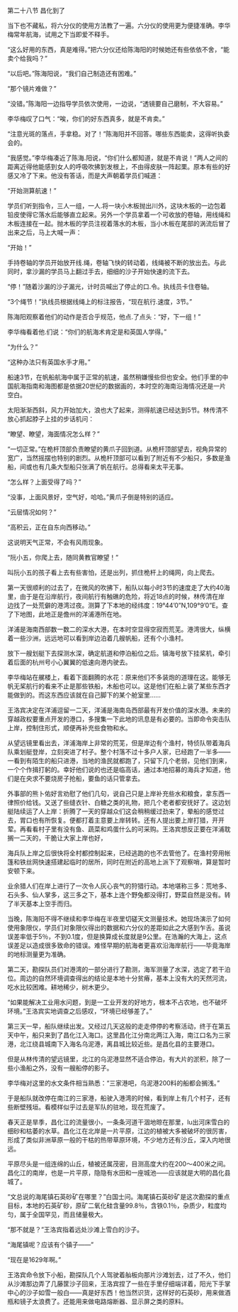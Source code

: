 

第二十八节 昌化到了

当下也不藏私，将六分仪的使用方法教了一遍。六分仪的使用更为便捷准确。李华梅常年航海，试用之下当即爱不释手。

“这么好用的东西，真是难得。”把六分仪还给陈海阳的时候她还有些依依不舍，“能卖个给我吗？”

“以后吧。”陈海阳说，“我们自己制造还有困难。”

“那个镜片难做？”

“没错。”陈海阳一边指导学员依次使用，一边说，“透镜要自己磨制，不大容易。”

李华梅叹了口气：“唉，你们的好东西真多，就是不肯卖。”

“注意光斑的落点，手拿稳。对了！”陈海阳并不回答。哪些东西能卖，这得听执委会的。

“我感觉。”李华梅凑近了陈海.阳说，“你们什么都知道，就是不肯说！”两人之间的距离近得他能感到女人的呼吸吹拂到发根上，不由得皮肤一阵起栗。原本有些的好感又冷了下来。他没有答话，而是大声朝着学员们喊道：

“开始测算航速！”

学员们听到指令，三人一组，一人.将一块小木板抛出川外，这块木板的一边包着铅皮使得它落水后能够直立起来。另外一个学员拿着一个可收放的卷轴，用线绳和木板连接在一起。抛木板的学员注视着落水的木板，当小木板在尾部的涡流后冒了出来之后，马上大喊一声：

“开始！”

手持卷轴的学员开始放开线.绳，卷轴飞快的转动着，线绳被不断的放出去。与此同时，拿沙漏的学员马上翻过手去，细细的沙子开始快速的流下去。

“停！”随着沙漏的沙子漏光，计时员喊出了停止的口.令。执线员卡住卷轴。

“3个绳节！”执线员根据线绳上的标注报告，“现在航行.速度，3节。”

陈海阳观察着他们的动作是否合乎规范，他点.了点头：“好，下一组！”

李华梅看着他.们说：“你们的航海术肯定是和英国人学得。”

“为什么？”

“这种办法只有英国水手才用。”

船速3节，在帆船航海中属于正常的航速，虽然稍嫌慢些但也安全。他们手里的中国航海指南和海图都是依据20世纪的数据画的，本时空的海南沿海情况还是一片空白。

太阳渐渐西斜，风力开始加大，浪也大了起来，测得航速已经达到5节。林传清不放心抓起脖子上挂的步话机问：

“瞭望、瞭望，海面情况怎么样？”

“一切正常。”在桅杆顶部负责瞭望的黄爪子回到道。从桅杆顶部望去，视角异常的宽广，当然摇摆也特别的剧烈。从桅杆顶部可以看到了附近有不少船只，多数是渔船，间或也有几条大型船只张满了帆在航行。总得看来太平无事。

“怎么样？上面受得了吗？”

“没事，上面风景好，空气好，哈哈。”黄爪子倒是特别的适应。

“云层情况如何？”

“高积云，正在自东向西移动。”

这说明天气正常，不会有风雨现象。

“阮小五，你爬上去，随同黄教官瞭望！”

叫阮小五的孩子看上去有些害怕，还是出列，抓住桅杆上的绳网，向上爬去。

第一天很顺利的过去了，在微风的吹拂下，船队以每小时3节的速度走了大约40海里，由于是在沿岸航行，夜间航行有触礁的危险，将近18点的时候，林传清在岸边找了一处荒僻的港湾过夜。测算了下本地的经纬度：19°44’0”N,109°9’0”E。查了下地图，此地正是儋州的洋浦港所在地。

洋浦是海南西部数一数二的深水大港，在本时空显得空寂而荒芜。港湾很大，纵横着一些沙洲，远远地可以看到岸边泊着几艘帆船，还有个小渔村。

放下一艘划艇下去探测水深，确定航道和停泊船位之后。镇海号放下挂桨机，牵引着后面的杭州号小心翼翼的低速向港内驶去。

李华梅站在艉楼上，看着下面翻腾的水花：原来他们不多装炮的道理在这。能够无帆无桨航行的看来不止是那些铁船，木船也可以。这是他们在船上装了某些东西才能做到的。而这东西应该就在自己脚下的某个舱室里……

王洛宾决定在洋浦逗留一二天，洋浦是海南岛西部最有开发价值的深水港。未来的穿越政权要重点开发的港口，多搜集一下此地的讯息是有必要的。当即命令突击队上岸，控制住形式，顺便再补充些食物和水。

从望远镜里看出去，洋浦海岸上非常的荒芜，但是岸边有个渔村，特侦队带着海兵队乘划艇登岸，立刻突进了村子。整个村落不过十多户人家，已经跑了一半多――一看到有陌生的船只进港，当地的渔民就都跑了，只留下几个老弱，见他们到来，一个个作揖打躬的。幸好他们说的也还是临高话，通过本地招募的海兵才知道，他们是在央求不要烧房子抢船，要鱼的话只管拿去。

外事部的熊卜佑好言劝慰了他们几句，说自己只是上岸补充些水和粮食，拿东西一律照价给钱。又送了些缝衣针、白糖之类的礼物，把几个老者都安抚好了。这边划艇陆续运了人上岸：折腾了一天的穿越众们这会稍稍缓过劲来了，晕船的感觉过去，胃口也有所恢复。便都打着主意要上岸转转。还有人提出要上岸打猎，开开荤。再看看村子里有没有鱼、蔬菜和鸡蛋什么的可采购。王洛宾想反正要在洋浦耽搁一二天的，干脆让大家上岸也好，

海兵队上岸之后很快将全村都控制起来，已经逃跑的也不去管他了。在渔村旁用帐篷和铁丝网快速搭建起临时的居所，同时在附近的高地上派下了观察哨，算是暂时安顿下来。

业余猎人们在岸上进行了一次令人灰心丧气的狩猎行动。本地堪称三多：荒地多、石头多、仙人掌多，这三多之下，基本上连个野兔都没得打，野菜自然是没有。转了半天基本上空手而归。

当晚，陈海阳不得不继续和李华梅在半夜里切磋天文测量技术。她现场演示了如何使用象限仪，学员们对象限仪得出的数据和六分仪的差距如此之大感到乍舌。虽说误差率低于5％，不到0.1度，但是换算成长度就是9公里。在浩瀚的大海上，这点误差足以造成很多致命的错误。难怪早期的航海者更喜欢沿海岸航行――毕竟海岸的地标测量更为准确。

第二天，勘探队员们对港湾的一部分进行了勘测，海军测量了水深，选定了若干泊位。周边的自然环境调查得出的结论是本地十分贫瘠，基本上没有大的天然河流，吃水比较困难。耕地稀少，树木更少。

“如果能解决工业用水问题，到是一工业开发的好地方，根本不占农地，也不破坏环境。”王洛宾实地调查之后感叹，“环境已经够差了。”

第三天一早，船队继续出发。又经过几天这般的走走停停的考察活动，终于在第五天中午，船只来到了昌化江入海口。这里昌化江分南北两江入海，南江口名为三家港，北江绕县城南下入海名乌泥港，离县城比较近些。是昌化县的主要港口。

但是从林传清的望远镜里，北江的乌泥港显然不适合停泊，有大片的淤积，除了一些小渔船之外，没有一艘船停的影子。

李华梅对这里的水文条件相当熟悉：“三家港吧，乌泥港200料的船都会搁浅。”

于是船队就改停在南江的三家港，船驶入港湾的时候，看到岸上有几个村子，还有些断壁残垣。看模样似乎过去是军队的驻地，现在荒废了。

春天正是旱季，昌化江的流量很小，一条条河道干涸地晾在那里，lu出河床雪白的细砂和枯萎的水草。昌化江在北岸是一片平原，江边的植被大多被破坏的很厉害，形成了类似非洲草原一般的干枯的热带草原环境，不少地方还有沙丘，深入内地很远。

平原尽头是一组连绵的山丘，植被还属茂密，目测高度大约在200～400米之间。昌化江的南岸，也是一片平原，隐隐有水田和一座城池――应该就是大明的昌化县城了。

“文总说的海尾镇石英砂矿在哪里？”白国士问。海尾镇石英砂矿是这次勘探的重点目标，本地的石英矿砂，原矿二氧化硅含量99.8％，含铁0.1％，杂质少，粒度均匀，属于全国罕见，而且储量极大。

“那不就是？”王洛宾指着远处沙滩上雪白的沙子。

“海尾镇呢？应该有个镇子――”

“现在是1629年啊。”

王洛宾命令放下小船，勘探队几个人驾驶着舢板向那片沙滩划去，过了不久，他们从沙滩那边弄了几藤筐沙子回来，王洛宾捏了一些在手里仔细端详着，阳光下手掌中心的沙子如雪一般白――真是好东西！他当然识货，这样好的石英砂，用来做酒瓶和镜子太浪费了。还能用来做电路熔断器、显示屏之类的原料。

